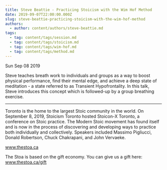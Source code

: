```yaml
---
title: Steve Beattie - Practicing Stoicism with the Wim Hof Method
date: 2019-09-07T22:00:00.000Z
slug: steve-beattie-practicing-stoicism-with-the-wim-hof-method
authors:
  - author: content/authors/steve-beattie.md
tags:
  - tag: content/tags/session.md
  - tag: content/tags/stoicism.md
  - tag: content/tags/wim-hof.md
  - tag: content/tags/method.md
---
```






Sun Sep 08 2019

Steve teaches breath work to individuals and groups as a way to boost physical performance, find their mental edge, and achieve a deep state of meditation - a state referred to as Transient Hypofrontality. In this talk, Steve introduces this concept which is followed-up by a group breathing exercise. 

***

Toronto is the home to the largest Stoic community in the world. On September 8, 2019, Stoicism Toronto hosted Stoicon-X Toronto, a conference on Stoic practice. The Modern Stoic movement has found itself and is now in the process of discovering and developing ways to practice both individually and collectively. Speakers included Massimo Pigliucci, Donald Robertson, Chuck Chakrapani, and John Vervaeke.

www.thestoa.ca

The Stoa is based on the gift economy. You can give us a gift here: www.thestoa.ca/gift


